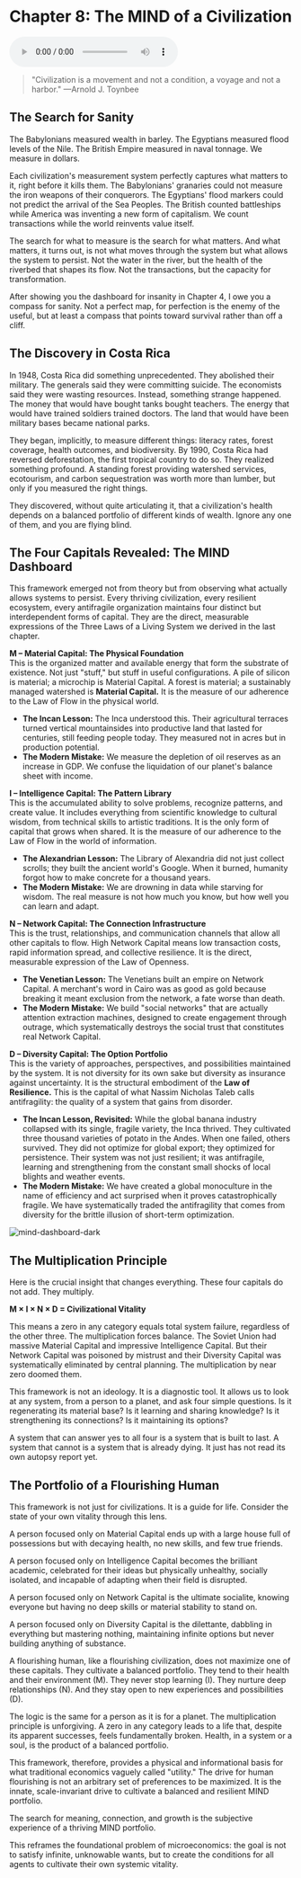 # Chapter 8: The MIND of a Civilization

<audio controls className="w-full mt-6">
  <source
    src="https://storage.googleapis.com/webstatics.ii.inc/Chapter-8-TLE.mp3"
    type="audio/mp3"
  />
</audio>

> "Civilization is a movement and not a condition, a voyage and not a harbor."
> —Arnold J. Toynbee

## The Search for Sanity

The Babylonians measured wealth in barley. The Egyptians measured flood levels of the Nile. The British Empire measured in naval tonnage. We measure in dollars.

Each civilization's measurement system perfectly captures what matters to it, right before it kills them. The Babylonians' granaries could not measure the iron weapons of their conquerors. The Egyptians' flood markers could not predict the arrival of the Sea Peoples. The British counted battleships while America was inventing a new form of capitalism. We count transactions while the world reinvents value itself.

The search for what to measure is the search for what matters. And what matters, it turns out, is not what moves through the system but what allows the system to persist. Not the water in the river, but the health of the riverbed that shapes its flow. Not the transactions, but the capacity for transformation.

After showing you the dashboard for insanity in Chapter 4, I owe you a compass for sanity. Not a perfect map, for perfection is the enemy of the useful, but at least a compass that points toward survival rather than off a cliff.

## The Discovery in Costa Rica

In 1948, Costa Rica did something unprecedented. They abolished their military. The generals said they were committing suicide. The economists said they were wasting resources. Instead, something strange happened. The money that would have bought tanks bought teachers. The energy that would have trained soldiers trained doctors. The land that would have been military bases became national parks.

They began, implicitly, to measure different things: literacy rates, forest coverage, health outcomes, and biodiversity. By 1990, Costa Rica had reversed deforestation, the first tropical country to do so. They realized something profound. A standing forest providing watershed services, ecotourism, and carbon sequestration was worth more than lumber, but only if you measured the right things.

They discovered, without quite articulating it, that a civilization's health depends on a balanced portfolio of different kinds of wealth. Ignore any one of them, and you are flying blind.

## The Four Capitals Revealed: The MIND Dashboard

This framework emerged not from theory but from observing what actually allows systems to persist. Every thriving civilization, every resilient ecosystem, every antifragile organization maintains four distinct but interdependent forms of capital. They are the direct, measurable expressions of the Three Laws of a Living System we derived in the last chapter.

**M – Material Capital: The Physical Foundation**  
This is the organized matter and available energy that form the substrate of existence. Not just "stuff," but stuff in useful configurations. A pile of silicon is material; a microchip is Material Capital. A forest is material; a sustainably managed watershed is **Material Capital.** It is the measure of our adherence to the Law of Flow in the physical world.

- **The Incan Lesson:** The Inca understood this. Their agricultural terraces turned vertical mountainsides into productive land that lasted for centuries, still feeding people today. They measured not in acres but in production potential.
- **The Modern Mistake:** We measure the depletion of oil reserves as an increase in GDP. We confuse the liquidation of our planet's balance sheet with income.

**I – Intelligence Capital: The Pattern Library**  
This is the accumulated ability to solve problems, recognize patterns, and create value. It includes everything from scientific knowledge to cultural wisdom, from technical skills to artistic traditions. It is the only form of capital that grows when shared. It is the measure of our adherence to the Law of Flow in the world of information.

- **The Alexandrian Lesson:** The Library of Alexandria did not just collect scrolls; they built the ancient world's Google. When it burned, humanity forgot how to make concrete for a thousand years.
- **The Modern Mistake:** We are drowning in data while starving for wisdom. The real measure is not how much you know, but how well you can learn and adapt.

**N – Network Capital: The Connection Infrastructure**  
This is the trust, relationships, and communication channels that allow all other capitals to flow. High Network Capital means low transaction costs, rapid information spread, and collective resilience. It is the direct, measurable expression of the Law of Openness.

- **The Venetian Lesson:** The Venetians built an empire on Network Capital. A merchant's word in Cairo was as good as gold because breaking it meant exclusion from the network, a fate worse than death.
- **The Modern Mistake:** We build "social networks" that are actually attention extraction machines, designed to create engagement through outrage, which systematically destroys the social trust that constitutes real Network Capital.

**D – Diversity Capital: The Option Portfolio**  
This is the variety of approaches, perspectives, and possibilities maintained by the system. It is not diversity for its own sake but diversity as insurance against uncertainty. It is the structural embodiment of the **Law of Resilience.** This is the capital of what Nassim Nicholas Taleb calls antifragility: the quality of a system that gains from disorder.

- **The Incan Lesson, Revisited:** While the global banana industry collapsed with its single, fragile variety, the Inca thrived. They cultivated three thousand varieties of potato in the Andes. When one failed, others survived. They did not optimize for global export; they optimized for persistence. Their system was not just resilient; it was antifragile, learning and strengthening from the constant small shocks of local blights and weather events.
- **The Modern Mistake:** We have created a global monoculture in the name of efficiency and act surprised when it proves catastrophically fragile. We have systematically traded the antifragility that comes from diversity for the brittle illusion of short-term optimization.

![mind-dashboard-dark](/the-last-economy/chapter-8/mind-dashboard-dark.png)

## The Multiplication Principle

Here is the crucial insight that changes everything. These four capitals do not add. They multiply.

**M × I × N × D \= Civilizational Vitality**

This means a zero in any category equals total system failure, regardless of the other three. The multiplication forces balance. The Soviet Union had massive Material Capital and impressive Intelligence Capital. But their Network Capital was poisoned by mistrust and their Diversity Capital was systematically eliminated by central planning. The multiplication by near zero doomed them.

This framework is not an ideology. It is a diagnostic tool. It allows us to look at any system, from a person to a planet, and ask four simple questions. Is it regenerating its material base? Is it learning and sharing knowledge? Is it strengthening its connections? Is it maintaining its options?

A system that can answer yes to all four is a system that is built to last. A system that cannot is a system that is already dying. It just has not read its own autopsy report yet.

## The Portfolio of a Flourishing Human

This framework is not just for civilizations. It is a guide for life. Consider the state of your own vitality through this lens.

A person focused only on Material Capital ends up with a large house full of possessions but with decaying health, no new skills, and few true friends.

A person focused only on Intelligence Capital becomes the brilliant academic, celebrated for their ideas but physically unhealthy, socially isolated, and incapable of adapting when their field is disrupted.

A person focused only on Network Capital is the ultimate socialite, knowing everyone but having no deep skills or material stability to stand on.

A person focused only on Diversity Capital is the dilettante, dabbling in everything but mastering nothing, maintaining infinite options but never building anything of substance.

A flourishing human, like a flourishing civilization, does not maximize one of these capitals. They cultivate a balanced portfolio. They tend to their health and their environment (M). They never stop learning (I). They nurture deep relationships (N). And they stay open to new experiences and possibilities (D).

The logic is the same for a person as it is for a planet. The multiplication principle is unforgiving. A zero in any category leads to a life that, despite its apparent successes, feels fundamentally broken. Health, in a system or a soul, is the product of a balanced portfolio.

This framework, therefore, provides a physical and informational basis for what traditional economics vaguely called "utility." The drive for human flourishing is not an arbitrary set of preferences to be maximized. It is the innate, scale-invariant drive to cultivate a balanced and resilient MIND portfolio.

The search for meaning, connection, and growth is the subjective experience of a thriving MIND portfolio.

This reframes the foundational problem of microeconomics: the goal is not to satisfy infinite, unknowable wants, but to create the conditions for all agents to cultivate their own systemic vitality.
